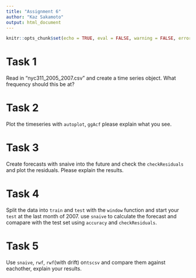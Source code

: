 ```yaml
---
title: "Assignment 6"
author: "Kaz Sakamoto"
output: html_document
---
```


```r
knitr::opts_chunk$set(echo = TRUE, eval = FALSE, warning = FALSE, error = FALSE)
```

# Task 1

Read in "nyc311_2005_2007.csv" and create a time series object. What frequency should this be at?

# Task 2

Plot the timeseries with `autoplot`, `ggAcf` please explain what you see.

# Task 3

Create forecasts with snaive into the future and check the `checkResiduals` and plot the residuals. Please explain the results.

# Task 4

Split the data into `train` and `test` with the `window` function and start your `test` at the last month of 2007.
use `snaive` to calculate the forecast and comapare with the test set using `accuracy` and `checkResiduals`.

# Task 5

Use `snaive`, `rwf`, `rwf`(with drift) on`tscsv` and compare them against eachother, explain your results.
